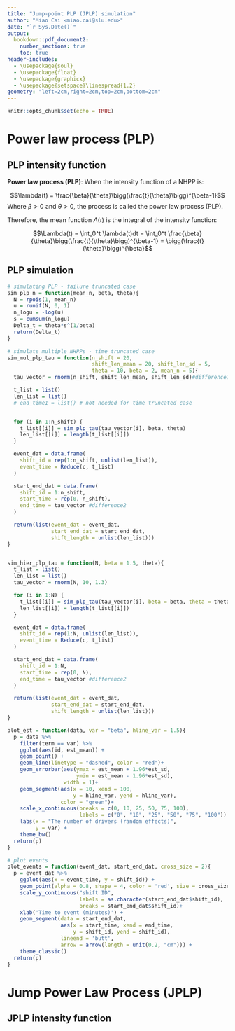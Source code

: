 ```yaml
---
title: "Jump-point PLP (JPLP) simulation"
author: "Miao Cai <miao.cai@slu.edu>"
date: "`r Sys.Date()`"
output:
  bookdown::pdf_document2: 
    number_sections: true
    toc: true
header-includes:
  - \usepackage{soul}
  - \usepackage{float}
  - \usepackage{graphicx}
  - \usepackage{setspace}\linespread{1.2}
geometry: "left=2cm,right=2cm,top=2cm,bottom=2cm"
---
```


```r
knitr::opts_chunk$set(echo = TRUE)
```

Power law process (PLP)
=======================
PLP intensity function
----------------------
**Power law process (PLP)**: When the intensity function of a NHPP is:

$$\lambda(t) = \frac{\beta}{\theta}\bigg(\frac{t}{\theta}\bigg)^{\beta-1}$$
Where $\beta > 0$ and $\theta > 0$, the process is called the power law process (PLP).

Therefore, the mean function $\Lambda(t)$ is the integral of the intensity function:

$$\Lambda(t) = \int_0^t \lambda(t)dt = \int_0^t \frac{\beta}{\theta}\bigg(\frac{t}{\theta}\bigg)^{\beta-1} = \bigg(\frac{t}{\theta}\bigg)^{\beta}$$

PLP simulation
--------------

```r
# simulating PLP - failure truncated case
sim_plp_n = function(mean_n, beta, theta){
  N = rpois(1, mean_n)
  u = runif(N, 0, 1)
  n_logu = -log(u)
  s = cumsum(n_logu)
  Delta_t = theta*s^(1/beta)
  return(Delta_t)
}

# simulate multiple NHPPs - time truncated case
sim_mul_plp_tau = function(n_shift = 20,
                           shift_len_mean = 20, shift_len_sd = 5,
                           theta = 10, beta = 2, mean_n = 5){
  tau_vector = rnorm(n_shift, shift_len_mean, shift_len_sd)#difference1

  t_list = list()
  len_list = list()
  # end_time1 = list() # not needed for time truncated case


  for (i in 1:n_shift) {
    t_list[[i]] = sim_plp_tau(tau_vector[i], beta, theta)
    len_list[[i]] = length(t_list[[i]])
  }

  event_dat = data.frame(
    shift_id = rep(1:n_shift, unlist(len_list)),
    event_time = Reduce(c, t_list)
  )

  start_end_dat = data.frame(
    shift_id = 1:n_shift,
    start_time = rep(0, n_shift),
    end_time = tau_vector #difference2
  )

  return(list(event_dat = event_dat,
              start_end_dat = start_end_dat,
              shift_length = unlist(len_list)))
}


sim_hier_plp_tau = function(N, beta = 1.5, theta){
  t_list = list()
  len_list = list()
  tau_vector = rnorm(N, 10, 1.3)

  for (i in 1:N) {
    t_list[[i]] = sim_plp_tau(tau_vector[i], beta = beta, theta = theta[i])
    len_list[[i]] = length(t_list[[i]])
  }

  event_dat = data.frame(
    shift_id = rep(1:N, unlist(len_list)),
    event_time = Reduce(c, t_list)
  )

  start_end_dat = data.frame(
    shift_id = 1:N,
    start_time = rep(0, N),
    end_time = tau_vector #difference2
  )

  return(list(event_dat = event_dat,
              start_end_dat = start_end_dat,
              shift_length = unlist(len_list)))
}

plot_est = function(data, var = "beta", hline_var = 1.5){
  p = data %>%
    filter(term == var) %>%
    ggplot(aes(id, est_mean)) +
    geom_point() +
    geom_line(linetype = "dashed", color = "red")+
    geom_errorbar(aes(ymax = est_mean + 1.96*est_sd,
                      ymin = est_mean - 1.96*est_sd),
                  width = 1)+
    geom_segment(aes(x = 10, xend = 100,
                     y = hline_var, yend = hline_var),
                 color = "green")+
    scale_x_continuous(breaks = c(0, 10, 25, 50, 75, 100),
                       labels = c("0", "10", "25", "50", "75", "100")) +
    labs(x = "The number of drivers (random effects)",
         y = var) +
    theme_bw()
  return(p)
}
```



```r
# plot events
plot_events = function(event_dat, start_end_dat, cross_size = 2){
  p = event_dat %>%
    ggplot(aes(x = event_time, y = shift_id)) +
    geom_point(alpha = 0.8, shape = 4, color = 'red', size = cross_size) +
    scale_y_continuous("shift ID",
                       labels = as.character(start_end_dat$shift_id),
                       breaks = start_end_dat$shift_id)+
    xlab('Time to event (minutes)') +
    geom_segment(data = start_end_dat,
                 aes(x = start_time, xend = end_time,
                     y = shift_id, yend = shift_id),
                 lineend = 'butt',
                 arrow = arrow(length = unit(0.2, "cm"))) +
    theme_classic()
  return(p)
}
```

Jump Power Law Process (JPLP)
=============================
JPLP intensity function
-----------------------

